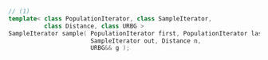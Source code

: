 ```cpp
// (1)
template< class PopulationIterator, class SampleIterator,
          class Distance, class URBG >
SampleIterator sample( PopulationIterator first, PopulationIterator last,
                       SampleIterator out, Distance n,
                       URBG&& g );
```
